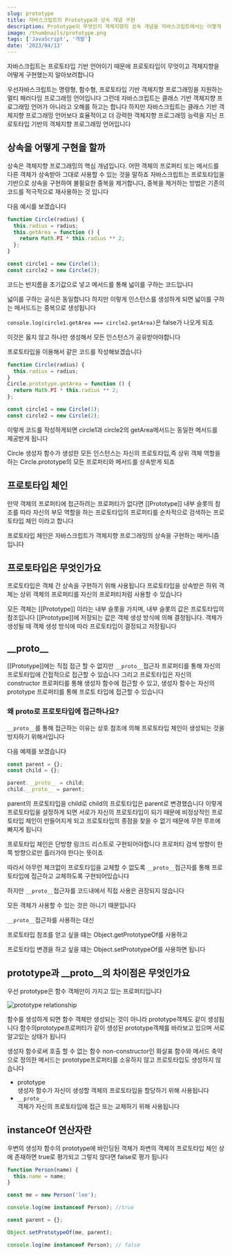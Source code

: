 ```yaml
---
slug: prototype
title: 자바스크립트의 Prototype과 상속 개념 구현
description: Prototype이 무엇인지 객체지향의 상속 개념을 자바스크립트에서는 어떻게 구현했는지 알아보기
image: /thumbnails/prototype.png
tags: ['JavaScript', '개발']
date: '2023/04/13'
---
```


자바스크립트는 프로토타입 기반 언어이기 때문에 프로토타입이 무엇이고 객체지향을 어떻게 구현했는지 알아보려합니다

우선자바스크립트는 명령형, 함수형, 프로토타입 기반 객체지향 프로그래밍을 지원하는 멀티 패러다임 프로그래밍 언어입니다
그런데 자바스크립트는 클래스 기반 객체지향 프로그래밍 언어가 아니라고 오해를 하고는 합니다
하지만 자바스크립트는 클래스 기반 객체지향 프로그래밍 언어보다 효율적이고 더 강력한 객체지향 프로그래밍 능력을 지닌 프로토타입 기반의 객체지향 프로그래밍 언어입니다

## 상속을 어떻게 구현을 할까

상속은 객체지향 프로그래밍의 핵심 개념입니다. 어떤 객체의 프로퍼티 또는 메서드를 다른 객체가 상속받아 그대로 사용할 수 있는 것을 말하죠
자바스크립트는 프로토타입을 기반으로 상속을 구현하여 불필요한 중복을 제거합니다, 중복을 제거하는 방법은 기존의 코드를 적극적으로 재사용하는 것 입니다

다음 예시를 보겠습니다

```js
function Circle(radius) {
  this.radius = radius;
  this.getArea = function () {
    return Math.PI * this.radius ** 2;
  };
}

const circle1 = new Circle(1);
const circle2 = new Circle(2);
```

코드는 반지름을 초기값으로 넣고 메서드를 통해 넓이를 구하는 코드입니다

넓이를 구하는 공식은 동일합니다
하지만 이렇게 인스턴스를 생성하게 되면 넓이를 구하는 메서드드는 중복으로 생성됩니다

`console.log(circle1.getArea === circle2.getArea)`은 false가 나오게 되죠

이것은 옳지 않고 하나만 생성해서 모든 인스턴스가 공유받아야합니다

프로토타입을 이용해서 같은 코드를 작성해보겠습니다

```js
function Circle(radius) {
  this.radius = radius;
}
Circle.prototype.getArea = function () {
  return Math.PI * this.radius ** 2;
};

const circle1 = new Circle(1);
const circle2 = new Circle(2);
```

이렇게 코드를 작성하게되면
circle1과 circle2의 getArea메서드는 동일한 메서드를 제공받게 됩니다

Circle 생성자 함수가 생성한 모든 인스턴스는 자신의 프로토타입,즉 상위 객체 역할을 하는 Circle.prototype의 모든 프로퍼티와 메서드를 상속받게 되죠

## 프로토타입 체인

만약 객체의 프로퍼티에 접근하려는 프로퍼티가 없다면 [[Prototype]] 내부 슬롯의 참조를 따라 자신의 부모 역할을 하는 프로토타입의 프로퍼티를 순차적으로 검색하는 프로토타입 체인 이라고 합니다

프로토타입 체인은 자바스크립트가 객체지향 프로그래밍의 상속을 구현하는 매커니즘입니다

## 프로토타입은 무엇인가요

프로토타입은 객체 간 상속을 구현하기 위해 사용됩니다
프로토타입을 상속받은 하위 객체는 상위 객체의 프로퍼티를 자신의 프로퍼티처럼 사용할 수 있습니다

모든 객체는 [[Prototype]] 이라는 내부 슬롯을 가지며, 내부 슬롯의 값은 프로토타입의 참조입니다
[[Prototype]]에 저장되는 값은 객체 생성 방식에 의해 결정됩니다. 객체가 생성될 때 객체 생성 방식에 따라 프로토타입이 결정되고 저장됩니다

## \_\_proto\_\_

[[Prototype]]에는 직접 접근 할 수 없지만 `__proto__`접근자 프로퍼티를 통해 자신의 프로토타입에 간접적으로 접근할 수 있습니다
그리고 프로토타입은 자신의 constructor 프로퍼티를 통해 생성자 함수에 접근할 수 있고, 생성자 함수는 자신의 prototype 프로퍼티를 통해 프로토 타입에 접근할 수 있습니다

### 왜 proto로 프로토타입에 접근하나요?

`__proto__`를 통해 접근하는 이유는 상호 참조에 의해 프로토타입 체인이 생성되는 것을 방지하기 위해서입니다

다음 예제를 보겠습니다

```js
const parent = {};
const child = {};

parent.__proto__ = child;
child.__proto__ = parent;
```

parent의 프로토타입을 child로 child의 프로토타입은 parent로 변경했습니다
이렇게 프로토타입을 설정하게 되면 서로가 자신의 프로토타입이 되기 때문에 비정상적인 프로토타입 체인이 만들어지게 되고 프로토타입의 종점을 찾을 수 없기 때문에 무한 루프에 빠지게 됩니다

프로토타입 체인은 단방향 링크드 리스트로 구현되어야합니다
프로퍼티 검색 방향이 한쪽 방향으로만 흘러가야 한다는 뜻이죠

따라서 아무런 체크없이 프로토타입을 교체할 수 없도록 `__proto__`접근자를 통해 프로토타입에 접근하고 교체하도록 구현되어있습니다

하지만 `__proto__`접근자를 코드내에서 직접 사용은 권장되지 않습니다

모든 객체가 사용할 수 있는 것은 아니기 때문입니다

`__proto__`접근자를 사용하는 대신

프로토타입 참조를 얻고 싶을 떄는 Object.getPrototypeOf를 사용하고

프로토타입 변경을 하고 싶을 떄는 Object.setPrototypeOf를 사용하면 됩니다

## prototype과 \_\_proto\_\_의 차이점은 무엇인가요

우선 prototype은 함수 객체만이 가지고 있는 프로퍼티입니다

![prototype relationship](/javascript/prototype/relationship.png)

함수를 생성하게 되면 함수 객체만 생성되는 것이 아니라 prototype객체도 같이 생성됩니다 함수의prototype프로퍼티가 같이 생성된 prototype객체를 바라보고 있으며 서로 알고있는 상태가 됩니다

생성자 함수로써 호출 할 수 없는 함수 non-constructor인 화살표 함수와 메서드 축약으로 정의한 메서드는 prototype프로퍼티를 소유하지 않고 프로토타입도 생성하지 않습니다

- prototype<br/> 생성자 함수가 자신이 생성할 객체의 프로토타입을 할당하기 위해 사용됩니다
- `__proto__`<br/>객체가 자신의 프로토타입에 접근 또는 교체하기 위해 사용됩니다

## instanceOf 연산자란

우변의 생성자 함수의 prototype에 바인딩된 객체가 좌변의 객체의 프로토타입 체인 상에 존재하면 true로 평가되고 그렇지 않다면 false로 평가 됩니다

```js
function Person(name) {
  this.name = name;
}

const me = new Person('lee');

console.log(me instanceof Person); //true

const parent = {};

Object.setPrototypeOf(me, parent);

console.log(me instanceof Person); // false
```
